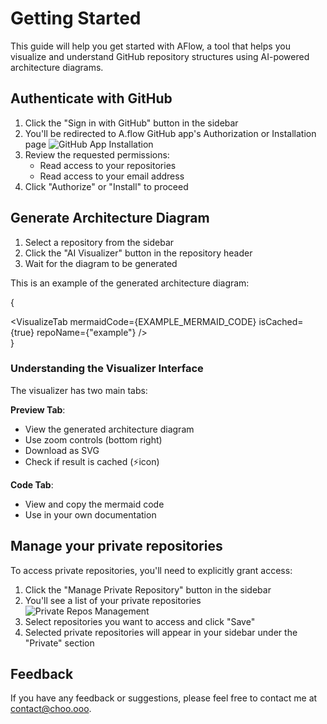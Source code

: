 
# Getting Started

This guide will help you get started with AFlow, a tool that helps you visualize and understand GitHub repository structures using AI-powered architecture diagrams.

## Authenticate with GitHub

1. Click the "Sign in with GitHub" button in the sidebar
2. You'll be redirected to A.flow GitHub app's Authorization or Installation page
   ![GitHub App Installation](/images/github-auth.png)
3. Review the requested permissions:
   - Read access to your repositories
   - Read access to your email address
4. Click "Authorize" or "Install" to proceed

## Generate Architecture Diagram

1. Select a repository from the sidebar
2. Click the "AI Visualizer" button in the repository header
3. Wait for the diagram to be generated

This is an example of the generated architecture diagram:

{<div className="component-content"><VisualizeTab mermaidCode={EXAMPLE_MERMAID_CODE} isCached={true} repoName={"example"} /></div>}

### Understanding the Visualizer Interface

The visualizer has two main tabs:

**Preview Tab**:
- View the generated architecture diagram
- Use zoom controls (bottom right)
- Download as SVG
- Check if result is cached (⚡icon)

**Code Tab**:
- View and copy the mermaid code
- Use in your own documentation

## Manage your private repositories

To access private repositories, you'll need to explicitly grant access:

1. Click the "Manage Private Repository" button in the sidebar
2. You'll see a list of your private repositories
   ![Private Repos Management](/images/private-repos.png)
3. Select repositories you want to access and click "Save"
4. Selected private repositories will appear in your sidebar under the "Private" section

## Feedback

If you have any feedback or suggestions, please feel free to contact me at [contact@choo.ooo](mailto:contact@choo.ooo).

